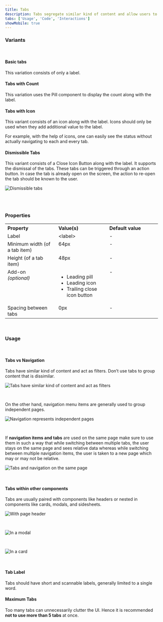 ```yaml
---
title: Tabs
description: Tabs segregate similar kind of content and allow users to navigate between them without switching the context.
tabs: ['Usage', 'Code', 'Interactions']
showMobile: true
---
```


### Variants

<br />

#### Basic tabs

This variation consists of only a label. 

<Preview name='components-tabs-basic-tabs--basic-tabs'/>

#### Tabs with Count

This variation uses the Pill component to display the count along with the label.

<Preview name='components-tabs-tabs-with-count--tabs-with-count'/>

#### Tabs with Icon

This variant consists of an icon along with the label. Icons should only be used when they add additional value to the label. 

For example, with the help of icons, one can easily see the status without actually navigating to each and every tab.

<Preview name='components-tabs-tabs-with-icon--tabs-with-icon'/>

#### Dismissible Tabs

This variant consists of a Close Icon Button along with the label. It supports the dismissal of the tabs. These tabs can be triggered through an action button. In case the tab is already open on the screen, the action to re-open the tab should be known to the user.

![Dismissible tabs](./images/tabs-1.png)

<br/>
<br/>

### Properties
<table style="width: 100%">
  <tr>
    <th style="width:33%; text-align: left;">Property</th>
    <th style="width:33%; text-align: left;">Value(s)</th>
    <th style="width:33%; text-align: left;">Default value</th>
  </tr>
  <tr style="vertical-align: top">
    <td>Label</td>
    <td>&#60;label&#62;</td>
    <td>-</td>
  </tr>
  <tr style="vertical-align: top">
    <td>Minimum width (of a tab item)</td>
    <td>64px</td>
    <td>-</td>
  </tr>
  <tr style="vertical-align: top">
    <td>Height (of a tab item)</td>
    <td>48px</td>
    <td>-</td>
  </tr>
  <tr style="vertical-align: top">
    <td>Add-on<br/><em>(optional)</em></td>
    <td>
        <ul>
            <li>Leading pill</li>
            <li>Leading icon</li>
            <li>Trailing close icon button</li>
        </ul>
    </td>
    <td>-</td>
  </tr>
  <tr style="vertical-align: top">
    <td>Spacing between tabs</td>
    <td>0px</td>
    <td>-</td>
  </tr>
</table>
<br/>

### Usage

<br/>

#### Tabs vs Navigation

Tabs have similar kind of content and act as filters. Don’t use tabs to group content that is dissimilar.

![Tabs have similar kind of content and act as filters](./images/tabs-2.png)

<br/>

On the other hand, navigation menu items are generally used to group independent pages.

![Navigation represents independent pages](./images/tabs-3.png)

<br/>

If **navigation items and tabs** are used on the same page make sure to use them in such a way that while switching between multiple tabs, the user stays on the same page and sees relative data whereas while switching between multiple navigation items, the user is taken to a new page which may or may not be relative.

![Tabs and navigation on the same page](./images/tabs-4.png)

<br/>

#### Tabs within other components

Tabs are usually paired with components like headers or nested in components like cards, modals, and sidesheets.

![With page header](./images/tabs-5.png)

<br/>

![In a modal](./images/tabs-6.png)

<br/>

![In a card](./images/tabs-7.png)

<br/>

#### Tab Label

Tabs should have short and scannable labels, generally limited to a single word. 

#### Maximum Tabs

Too many tabs can unnecessarily clutter the UI. Hence it is recommended **not to use more than 5 tabs** at once.